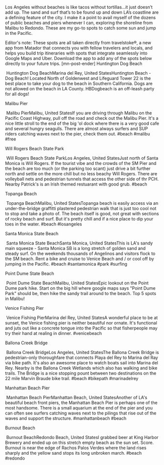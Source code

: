 Los Angeles without beaches is like tacos without tortillas…it just doesn’t add up. The sand and surf that’s to be found up and down LA’s coastline are a defining feature of the city. I make it a point to avail myself of the dozens of public beaches and piers whenever I can, exploring the shoreline from Malibu to Redondo. These are my go-to spots to catch some sun and jump in the Pacific.

Editor's note: These spots are all taken directly from travelstoke®, a new app from Matador that connects you with fellow travelers and locals, and helps you build trip itineraries with spots that integrate seamlessly into Google Maps and Uber. Download the app to add any of the spots below directly to your future trips. [mn-post-ender]
Huntington Dog Beach

 Huntington Dog BeachMarina del Rey, United StatesHuntington Beach - Dog Beach! Located North of Goldenwest and Lifeguard Tower 22 is the best place to take your dog to the beach in Southern California. Dogs are not allowed on the beach in LA County. HBDogbeach is an off-leash party for all dogs!


Malibu Pier

 Malibu PierMalibu, United StatesIf you are driving through Malibu on the Pacific Coast Highway, pull off the road and check out the Malibu Pier. It's a nice little stroll to the end of the big 'ol dock where there is a very good cafe and several hungry seagulls. There are almost always surfers and SUP riders catching waves next to the pier, check them out. #beach #malibu #free


Will Rogers Beach State Park

 Will Rogers Beach State ParkLos Angeles, United StatesJust north of Santa Monica is Will Rogers. If the tourist vibe and the crowds of the SM Pier and the beach are too much (or the parking too scant) just drive a bit further north and settle on the more chill but no less beachy Will Rogers. There are volleyball nets and pedestrian tunnels that access the other side of thr PCH. Nearby Patrick's is an Irish themed restuarant with good grub. #beach


Topanga Beach

 Topanga BeachMalibu, United StatesTopanga beach is easily access via an under-the-bridge graffitti plastered pedestrian walk that is just too cool not to stop and take a photo of. The beach itself is good, not great with sections of rocky beach and surf. But it's pretty chill and if a nice place to dip your toes in the water. #beach #losangeles


Santa Monica State Beach

 Santa Monica State BeachSanta Monica, United StatesThis is LA's sandy main squeeze - Santa Monica SB is a long stretch of golden sand and steady surf. On the weekends thousands of Angelinos and visitors flock to the SM beach. Rent a bike and cruise to Venice Beach and / or cool off by jumping in the Pacific. #beach #santamonica #park #surfing


Point Dume State Beach

 Point Dume State BeachMalibu, United StatesEpic lookout on the Point Dume park hike. Start on the big hill where google maps says "Point Dume Park" should be, then hike the sandy trail around to the beach. Top 5 spots in Malibu!


Venice Fishing Pier

 Venice Fishing PierMarina del Rey, United StatesA wonderful place to be at sunset, the Venice fishing pier is neither beautiful nor ornate. It's functional and juts out like a concrete tongue into the Pacific so that fisherpeople may try their hand at realing in dinner. #venicebeach


Ballona Creek Bridge

 Ballona Creek BridgeLos Angeles, United StatesThe Ballona Creek Bridge is pedestrian-only thoroughfare that connects Playa del Rey to Marina del Ray via bike path. It's also an awesome place to watch boats sail into Marina del Rey. Nearby is the Ballona Creek Wetlands which also has walking and bike trails. The Bridge is a nice stopping pount between two destinations on the 22 mile Marvin Braude bike trail. #beach #bikepath #marinadelrey


Manhattan Beach Pier

 Manhattan Beach PierManhattan Beach, United StatesAnother of LA's beautiful beach front piers, the Manhattan Beach Pier is perhaps one of the most handsome. There is a small aquarium at the end of the pier and you can often see surfers catching waves next to the pilings that rise out of the waves and support the structure. #manhattanbeach #beach


Burnout Beach

 Burnout BeachRedondo Beach, United StatesI grabbed beer at King Harbor Brewery and ended up on this stretch empty beach as the sun set. Score. Burnout is near the edge of Rachos Palos Verdes where the land rises sharply and the yellow sand stops its long unbroken march. #beach #redondo

